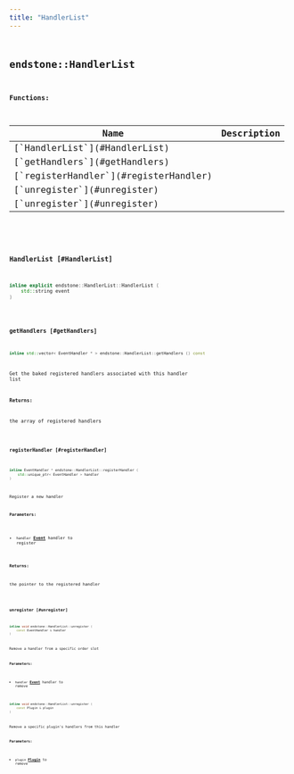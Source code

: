 ```yaml
---
title: "HandlerList"
---
```


## <code className="doc-symbol doc-symbol-class"/> endstone::HandlerList

















**Functions:**

<table>
<thead>
   <tr>
      <th>Name</th>
      <th>Description</th>
   </tr>
</thead>
<tbody>
<tr key="classendstone_1_1_handler_list_1abc3c311d2c072cde29bff7fe6ae1d2e0">
    <td>[`HandlerList`](#HandlerList)</td>
    <td></td>
</tr>
<tr key="classendstone_1_1_handler_list_1ad341b769bbf3a604e82392b84212a18d">
    <td>[`getHandlers`](#getHandlers)</td>
    <td></td>
</tr>
<tr key="classendstone_1_1_handler_list_1a0c020fd39ab3790ae5066d0770e9f5e5">
    <td>[`registerHandler`](#registerHandler)</td>
    <td></td>
</tr>
<tr key="classendstone_1_1_handler_list_1ad2417dc763c19d61a627a7e43c09b81a">
    <td>[`unregister`](#unregister)</td>
    <td></td>
</tr>
<tr key="classendstone_1_1_handler_list_1a5950519aa05fb195d32afad8ea03addc">
    <td>[`unregister`](#unregister)</td>
    <td></td>
</tr>
</tbody>
</table>

### <code className="doc-symbol doc-symbol-function"/> HandlerList [#HandlerList]

```cpp
inline explicit endstone::HandlerList::HandlerList (
    std::string event
) 
```
### <code className="doc-symbol doc-symbol-function"/> getHandlers [#getHandlers]

```cpp
inline std::vector< EventHandler * > endstone::HandlerList::getHandlers () const
```


Get the baked registered handlers associated with this handler list




**Returns:**

the array of registered handlers 





        
### <code className="doc-symbol doc-symbol-function"/> registerHandler [#registerHandler]

```cpp
inline EventHandler * endstone::HandlerList::registerHandler (
    std::unique_ptr< EventHandler > handler
) 
```


Register a new handler




**Parameters:**


* `handler` [**Event**](classendstone_1_1_event.md) handler to register 



**Returns:**

the pointer to the registered handler 





        
### <code className="doc-symbol doc-symbol-function"/> unregister [#unregister]



```cpp
inline void endstone::HandlerList::unregister (
    const EventHandler & handler
) 
```


Remove a handler from a specific order slot




**Parameters:**


* `handler` [**Event**](classendstone_1_1_event.md) handler to remove 




        

```cpp
inline void endstone::HandlerList::unregister (
    const Plugin & plugin
) 
```


Remove a specific plugin's handlers from this handler




**Parameters:**


* `plugin` [**Plugin**](classendstone_1_1_plugin.md) to remove 




        